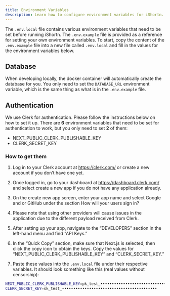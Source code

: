 ```yaml
---
title: Environment Variables
description: Learn how to configure environment variables for iShortn.
---
```


The `.env.local` file contains various environment variables that need to be set before running iShortn. The `.env.example` file is provided as a reference for setting your own environment variables.
To start, copy the content of the `.env.example` file into a new file called `.env.local` and fill in the values for the environment variables below.

## Database

When developing locally, the docker container will automatically create the database for you. You only need to set the `DATABASE_URL` environment variable, which is the same thing as what is in the `.env.example` file.

## Authentication

We use Clerk for authentication. Please follow the instructions below on how to set it up.
There are **6** environment variables that need to be set for authentication to work, but you only need to set **2** of them:

- NEXT_PUBLIC_CLERK_PUBLISHABLE_KEY
- CLERK_SECRET_KEY

### How to get them

1. Log in to your Clerk account at https://clerk.com/ or create a new account if you don’t have one yet.

2. Once logged in, go to your dashboard at https://dashboard.clerk.com/ and select create a new app if you do not have any application already.

3. On the create new app screen, enter your app name and select Google and or GitHub under the section How will your users sign in?

4. Please note that using other providers will cause issues in the application due to the different payload received from Clerk.

5. After setting up your app, navigate to the “DEVELOPERS” section in the left-hand menu and find “API Keys.”

6. In the “Quick Copy” section, make sure that Next.js is selected, then click the copy icon to obtain the keys. Copy the values for “NEXT_PUBLIC_CLERK_PUBLISHABLE_KEY” and “CLERK_SECRET_KEY.”

7. Paste these values into the `.env.local` file under their respective variables. It should look something like this (real values without censorship):

```bash
NEXT_PUBLIC_CLERK_PUBLISHABLE_KEY=pk_test_••••••••••••••••••••••••••••••••••••••••••
CLERK_SECRET_KEY=sk_test_••••••••••••••••••••••••••••••••••••••••••
```
